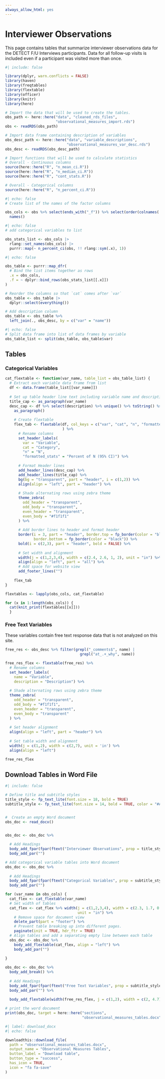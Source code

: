 ```yaml
---
always_allow_html: yes
---
```


# Interviewer Observations
This page contains tables that summarize interviewer observations data for the DETECT F/U Interviews participants. Data for all follow-up visits is included even if a participant was visited more than once.

```r
#| include: false

library(dplyr, warn.conflicts = FALSE)
library(haven)
library(freqtables)
library(flextable)
library(officer)
library(knitr)
library(here)

# Import the data that will be used to create the tables.
obs_path <- here::here("data", "cleaned_rds_files", 
                       "observational_measures_import.rds")
obs <- readRDS(obs_path)

# Import data frame containing description of variables
obs_desc_path <- here::here("data", "variable_descriptions", 
                            "observational_measures_var_desc.rds")
obs_desc <- readRDS(obs_desc_path)

# Import functions that will be used to calculate statistics
# Overall - Continuous columns
source(here::here("R", "n_mean_ci.R"))
source(here::here("R", "n_median_ci.R"))
source(here::here("R", "cont_stats.R"))

# Overall - Categorical columns
source(here::here("R", "n_percent_ci.R"))
```

<!-- ## Create lists of columns to analyze -->

```r
#| echo: false
# Create list of the names of the factor columns

obs_cols <- obs %>% select(ends_with("_f")) %>% select(order(colnames(.))) %>% 
  names()
```


<!-- ## Create data frame that contains overall summary statistics for the data -->

```r
#| echo: false
# add categorical variables to list

obs_stats_list <- obs_cols |>
  rlang::set_names(obs_cols) |> 
  purrr::map(~ n_percent_ci(obs, !! rlang::sym(.x), 1))

```

```r
#| echo: false

obs_table <- purrr::map_dfr(
  # Bind the list items together as rows
  .x = obs_cols,
  .f = ~ dplyr::bind_rows(obs_stats_list[[.x]])
)

# Reorder the columns so that `cat` comes after `var`
obs_table <- obs_table |> 
  dplyr::select(everything())

# Add description column 
obs_table <- obs_table %>%
  left_join(., obs_desc, by = c("var" = "name"))
```

```r
#| echo: false
# Split data frame into list of data frames by variable
obs_table_list <- split(obs_table, obs_table$var)

```


<!-- ## Create Flextables -->

## Tables

### Categorical Variables
```r
cat_flextable <- function(var_name, table_list = obs_table_list) {
  # Extract each variable data frame from list 
  df <- data.frame(table_list[[var_name]])
  
  # Set up table header line text including variable name and description
  title_cap <- as_paragraph(var_name)
  desc_cap <- df %>% select(description) %>% unique() %>% toString() %>% 
    as_paragraph()
    
    # Create flextable
    flex_tab <- flextable(df, col_keys = c("var", "cat", "n", "formatted_stats")
                          ) %>%
      # Rename columns
      set_header_labels(
        var = "Variable", 
        cat = "Category", 
        "n" = "N",
        "formatted_stats" = "Percent of N (95% CI)") %>%
      
      # Format Header lines
      add_header_lines(desc_cap) %>%
      add_header_lines(title_cap) %>%
      bg(bg = "transparent", part = "header", i = c(1,2)) %>%
      align(align = "left", part = "header") %>%
      
      # Shade alternating rows using zebra theme
      theme_zebra(
        odd_header = "transparent",
        odd_body = "transparent",
        even_header = "transparent",
        even_body = "#f1f1f1"
      ) %>%
      
      # Add border lines to header and format header
      border(i = 3, part = "header", border.top = fp_border(color = "black"), 
             border.bottom = fp_border(color = "black")) %>%
      bold(i = c(2,3), part = "header", bold = FALSE) %>%
      
      # Set width and alignment
      width(j = c(1,2,3,4), width = c(2.4, 2.6, 1, 2), unit = "in") %>%
      align(align = "left", part = "all") %>%
      # Add space for website view
      add_footer_lines("")
    
    flex_tab
}
```


```r
flextables <- lapply(obs_cols, cat_flextable)

for (x in 1:length(obs_cols)) {
  cat(knit_print(flextables[[x]]))
  }

```


<!-- ## Create table containing descriptions for short answer variables.-->

### Free Text Variables

These variables contain free text response data that is not analyzed on this site.

```r
free_res <- obs_desc %>% filter(grepl("_comments$", name) | 
                                  grepl("at_.+_why", name)) 
```

```r
free_res_flex <- flextable(free_res) %>%
  # Rename columns
  set_header_labels(
    name = "Variable",
    description = "Description") %>%
  
  # Shade alternating rows using zebra theme
  theme_zebra(
    odd_header = "transparent",
    odd_body = "#f1f1f1",
    even_header = "transparent",
    even_body = "transparent"
  ) %>%
  
  # Set header alignment
  align(align = "left", part = "header") %>%
  
  # Set table width and alignment
  width(j = c(1,2), width = c(2,7), unit = 'in') %>%
  align(align = "left") 

free_res_flex
```


## Download Tables in Word File

```r
#| include: false

# Define title and subtitle styles
title_style <- fp_text_lite(font.size = 18, bold = TRUE)
subtitle_style <- fp_text_lite(font.size = 14, bold = TRUE, color = "#A7A7A7")


#  Create an empty Word document
obs_doc <- read_docx()


obs_doc <- obs_doc %>%
  
  # Add Headings
  body_add_fpar(fpar(ftext("Interviewer Observations", prop = title_style))) %>%
  body_add_par("")

# Add categorical variable tables into Word document
obs_doc <- obs_doc %>%
  
  # Add Headings
  body_add_fpar(fpar(ftext("Categorical Variables", prop = subtitle_style))) %>%
  body_add_par("") 

for (var_name in obs_cols) {
  cat_flex <- cat_flextable(var_name)
  # Set width of tables
  cat_flex <- cat_flex %>% width(j = c(1,2,3,4), width = c(2.3, 1.7, 0.8, 2), 
                                 unit = "in") %>%
    # Remove space for document view
    delete_part(part = "footer") %>%
    # Prevent table breaking up into different pages.
    paginate(init = TRUE, hdr_ftr = TRUE)
  # Align tables and add a separating empty line between each table    
  obs_doc <- obs_doc %>%
    body_add_flextable(cat_flex, align = "left") %>%
    body_add_par("")
    
}

obs_doc <- obs_doc %>%
  body_add_break() %>%
  
  # Add Headings
  body_add_fpar(fpar(ftext("Free Text Variables", prop = subtitle_style))) %>%
  body_add_par("") %>%
  
  body_add_flextable(width(free_res_flex, j = c(1,2), width = c(2, 4.7)))

# print the word document
print(obs_doc, target = here::here("sections", 
                                   "observational_measures_tables.docx"))
```


```r
#| label: download_docx
#| echo: false

downloadthis::download_file(
  path = "observational_measures_tables.docx",
  output_name = "Observational Measures Tables",
  button_label = "Download table",
  button_type = "success",
  has_icon = TRUE,
  icon = "fa fa-save"
)
```





